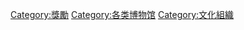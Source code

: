 {{Commonscat|Halls of fame}}

[[Category:獎勵|Category:獎勵]]
[[Category:各类博物馆|Category:各类博物馆]]
[[Category:文化組織|Category:文化組織]]